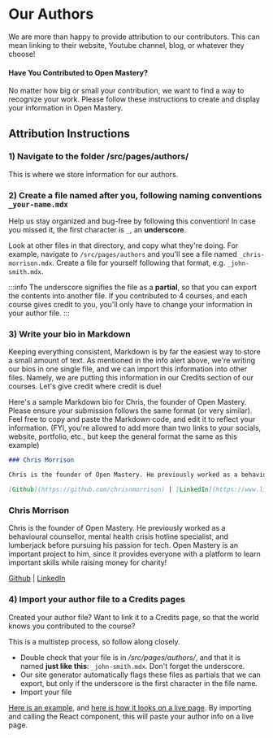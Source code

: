# Our Authors

We are more than happy to provide attribution to our contributors. This can mean linking to their website, Youtube channel, blog, or whatever they choose!

#### Have You Contributed to Open Mastery?

No matter how big or small your contribution, we want to find a way to recognize your work. Please follow these instructions to create and display your information in Open Mastery.

## Attribution Instructions

### 1) Navigate to the folder /src/pages/authors/

This is where we store information for our authors.

### 2) Create a file named after you, following naming conventions `_your-name.mdx`

Help us stay organized and bug-free by following this convention! In case you missed it, the first character is `_`, an **underscore**.

Look at other files in that directory, and copy what they're doing. For example, navigate to `/src/pages/authors` and you'll see a file named `_chris-morrison.mdx`. Create a file for yourself following that format, e.g. `_john-smith.mdx`.

:::info
The underscore signifies the file as a **partial**, so that you can export the contents into another file. If you contributed to 4 courses, and each course gives credit to you, you'll only have to change your information in your author file.
:::

### 3) Write your bio in Markdown

Keeping everything consistent, Markdown is by far the easiest way to store a small amount of text. As mentioned in the info alert above, we're writing our bios in one single file, and we can import this information into other files. Namely, we are putting this information in our Credits section of our courses. Let's give credit where credit is due!

Here's a sample Markdown bio for Chris, the founder of Open Mastery. Please ensure your submission follows the same format (or very similar). Feel free to copy and paste the Markdown code, and edit it to reflect your information. (FYI, you're allowed to add more than two links to your socials, website, portfolio, etc., but keep the general format the same as this example)

```markdown
### Chris Morrison

Chris is the founder of Open Mastery. He previously worked as a behavioural counsellor, mental health crisis hotline specialist, and lumberjack before pursuing his passion for tech. Open Mastery is an important project to him, since it provides everyone with a platform to learn important skills, while raising money for charity!

[Github](https://github.com/chrisnmorrison) | [LinkedIn](https://www.linkedin.com/in/chris-morrison-180072/)
```

### Chris Morrison

Chris is the founder of Open Mastery. He previously worked as a behavioural counsellor, mental health crisis hotline specialist, and lumberjack before pursuing his passion for tech. Open Mastery is an important project to him, since it provides everyone with a platform to learn important skills while raising money for charity!

[Github](https://github.com/chrisnmorrison) | [LinkedIn](https://www.linkedin.com/in/chris-morrison-180072/)

### 4) Import your author file to a Credits pages

Created your author file? Want to link it to a Credits page, so that the world knows you contributed to the course?

This is a multistep process, so follow along closely.

- Double check that your file is in _/src/pages/authors/_, and that it is named **just like this**: `_john-smith.mdx`. Don't forget the underscore.
- Our site generator automatically flags these files as partials that we can export, but only if the underscore is the first character in the file name.
- Import your file

[Here is an example](https://github.com/chrisnmorrison/openmastery/blob/main/learn/java/credits.mdx?plain=1), and [here is how it looks on a live page](http://openmastery.one/learn/java/credits). By importing and calling the React component, this will paste your author info on a live page.
